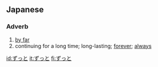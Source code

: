 ==Japanese==
===Adverb===
{{ja-pos|h|adverb|rom=zutto|hidx=すっと'}}

# [[by far]]
# continuing for a long time; long-lasting; [[forever]]; [[always]]

[[id:ずっと]]
[[it:ずっと]]
[[fi:ずっと]]